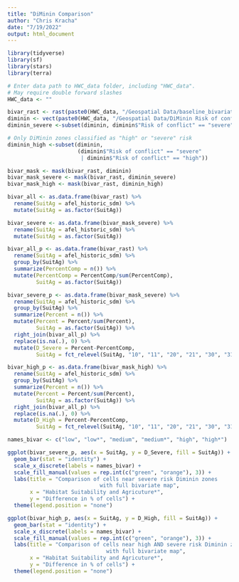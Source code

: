 ```yaml
---
title: "DiMinin Comparison"
author: "Chris Kracha"
date: "7/19/2022"
output: html_document
---
```


```r
library(tidyverse)
library(sf)
library(stars)
library(terra)

# Enter data path to HWC_data folder, including "HWC_data". 
# May require double forward slashes
HWC_data <- "" 
```

```r

bivar_rast <- rast(paste0(HWC_data, "/Geospatial Data/baseline_bivariate_afrotropical.tif"))
diminin <- vect(paste0(HWC_data, "/Geospatial Data/DiMinin Risk of conflict (at 10 km buffer size).gpkg"))
diminin_severe <-subset(diminin, diminin$"Risk of conflict" == "severe")

# Only DiMinin zones classified as "high" or "severe" risk
diminin_high <-subset(diminin, 
                      (diminin$"Risk of conflict" == "severe" 
                       | diminin$"Risk of conflict" == "high"))
```

```r

bivar_mask <- mask(bivar_rast, diminin)
bivar_mask_severe <- mask(bivar_rast, diminin_severe)
bivar_mask_high <- mask(bivar_rast, diminin_high)

```

```r

bivar_all <- as.data.frame(bivar_rast) %>%
  rename(SuitAg = afel_historic_sdm) %>%
  mutate(SuitAg = as.factor(SuitAg))

bivar_severe <- as.data.frame(bivar_mask_severe) %>%
  rename(SuitAg = afel_historic_sdm) %>%
  mutate(SuitAg = as.factor(SuitAg))

bivar_all_p <- as.data.frame(bivar_rast) %>%
  rename(SuitAg = afel_historic_sdm) %>%
  group_by(SuitAg) %>%
  summarize(PercentComp = n()) %>%
  mutate(PercentComp = PercentComp/sum(PercentComp),
         SuitAg = as.factor(SuitAg))

bivar_severe_p <- as.data.frame(bivar_mask_severe) %>%
  rename(SuitAg = afel_historic_sdm) %>%
  group_by(SuitAg) %>%
  summarize(Percent = n()) %>%
  mutate(Percent = Percent/sum(Percent),
         SuitAg = as.factor(SuitAg)) %>%
  right_join(bivar_all_p) %>%
  replace(is.na(.), 0) %>%
  mutate(D_Severe = Percent-PercentComp,
         SuitAg = fct_relevel(SuitAg, "10", "11", "20", "21", "30", "31"))

bivar_high_p <- as.data.frame(bivar_mask_high) %>%
  rename(SuitAg = afel_historic_sdm) %>%
  group_by(SuitAg) %>%
  summarize(Percent = n()) %>%
  mutate(Percent = Percent/sum(Percent),
         SuitAg = as.factor(SuitAg)) %>%
  right_join(bivar_all_p) %>%
  replace(is.na(.), 0) %>%
  mutate(D_High = Percent-PercentComp,
         SuitAg = fct_relevel(SuitAg, "10", "11", "20", "21", "30", "31"))
```

```r

names_bivar <- c("low", "low*", "medium", "medium*", "high", "high*")

ggplot(bivar_severe_p, aes(x = SuitAg, y = D_Severe, fill = SuitAg)) + 
  geom_bar(stat = "identity") + 
  scale_x_discrete(labels = names_bivar) + 
  scale_fill_manual(values = rep.int(c("green", "orange"), 3)) +
  labs(title = "Comparison of cells near severe risk Diminin zones 
                             with full bivariate map",
       x = "Habitat Suitability and Agricuture*", 
       y = "Difference in % of cells") +
  theme(legend.position = "none")

ggplot(bivar_high_p, aes(x = SuitAg, y = D_High, fill = SuitAg)) + 
  geom_bar(stat = "identity") + 
  scale_x_discrete(labels = names_bivar) + 
  scale_fill_manual(values = rep.int(c("green", "orange"), 3)) +
  labs(title = "Comparison of cells near high AND severe risk Diminin zones 
                               with full bivariate map",
       x = "Habitat Suitability and Agricuture*", 
       y = "Difference in % of cells") +
  theme(legend.position = "none")


```

```r



```